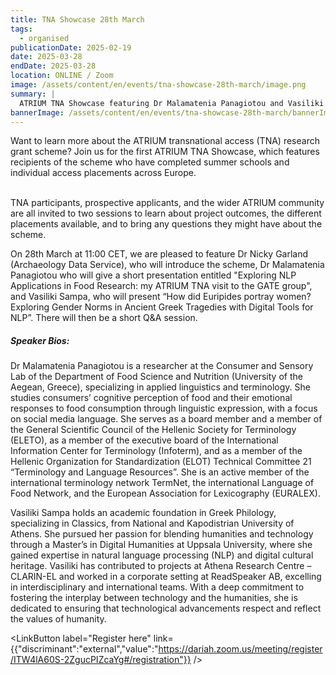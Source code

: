 ```yaml
---
title: TNA Showcase 28th March
tags:
  - organised
publicationDate: 2025-02-19
date: 2025-03-28
endDate: 2025-03-28
location: ONLINE / Zoom
image: /assets/content/en/events/tna-showcase-28th-march/image.png
summary: |
  ATRIUM TNA Showcase featuring Dr Malamatenia Panagiotou and Vasiliki Sampa 
bannerImage: /assets/content/en/events/tna-showcase-28th-march/bannerImage.png
---
```

<Figure src="/assets/content/en/events/tna-showcase-28th-march/tna28th-march.png" alignment="stretch">

</Figure>

Want to learn more about the ATRIUM transnational access (TNA) research grant scheme? Join us for the first ATRIUM TNA Showcase, which features recipients of the scheme who have completed summer schools and individual access placements across Europe.

\
TNA participants, prospective applicants, and the wider ATRIUM community are all invited to two sessions to learn about project outcomes, the different placements available, and to bring any questions they might have about the scheme. 

On 28th March at 11:00 CET, we are pleased to feature Dr Nicky Garland (Archaeology Data Service), who will introduce the scheme, Dr Malamatenia Panagiotou who will give a short presentation entitled  "Exploring NLP Applications in Food Research: my ATRIUM TNA visit to the GATE group", and Vasiliki Sampa, who will present “How did Euripides portray women? Exploring Gender Norms in Ancient Greek Tragedies with Digital Tools for NLP”. There will then be a short Q\&A session.&#x20;

##### Speaker Bios:&#x20;

Dr Malamatenia Panagiotou is a researcher at the Consumer and Sensory Lab of the Department of Food Science and Nutrition (University of the Aegean, Greece), specializing in applied linguistics and terminology. She studies consumers’ cognitive perception of food and their emotional responses to food consumption through linguistic expression, with a focus on social media language. She serves as a board member and a member of the General Scientific Council of the Hellenic Society for Terminology (ELETO), as a member of the executive board of the International Information Center for Terminology (Infoterm), and as a member of the Hellenic Organization for Standardization (ELOT) Technical Committee 21 “Terminology and Language Resources”. She is an active member of the international terminology network TermNet, the international Language of Food Network, and the European Association for Lexicography (EURALEX).

Vasiliki Sampa holds an academic foundation in Greek Philology, specializing in Classics, from National and Kapodistrian University of Athens. She pursued her passion for blending humanities and technology through a Master’s in Digital Humanities at Uppsala University, where she gained expertise in natural language processing (NLP) and digital cultural heritage. Vasiliki has contributed to projects at Athena Research Centre – CLARIN-EL and worked in a corporate setting at ReadSpeaker AB, excelling in interdisciplinary and international teams. With a deep commitment to fostering the interplay between technology and the humanities, she is dedicated to ensuring that technological advancements respect and reflect the values of humanity.

<LinkButton label="Register here" link={{"discriminant":"external","value":"https://dariah.zoom.us/meeting/register/ITW4lA60S-2ZgucPIZcaYg#/registration"}} />
